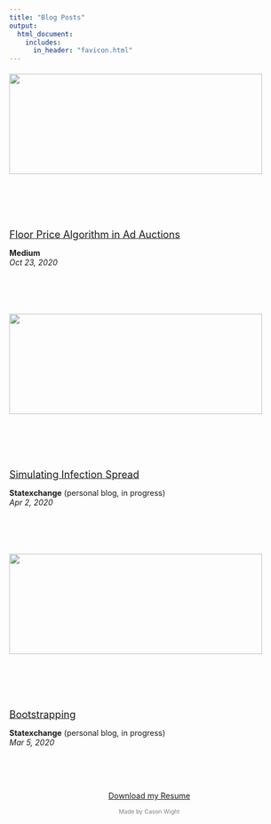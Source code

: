 ```yaml
---
title: "Blog Posts"
output: 
  html_document:
    includes:
      in_header: "favicon.html" 
---
```


<!-- Global site tag (gtag.js) - Google Analytics -->
<script async src="https://www.googletagmanager.com/gtag/js?id=G-96P79DKY2K"></script>
<script>
  window.dataLayer = window.dataLayer || [];
  function gtag(){dataLayer.push(arguments);}
  gtag('js', new Date());

  gtag('config', 'G-96P79DKY2K');
</script>

:::: {.col-md-12}
::: {.col-md-5 style="height:200px"}
<div style="height:200px; position:relative">
<div style="margin: 0; position: relative;
  top: 50%; -ms-transform: translateY(-50%);
  transform: translateY(-50%);">
<a href="https://medium.com/xandr-tech/floor-price-for-first-price-auctions-e6e66c966451" target="_blank">![](Portfolio Images/Bid_Price.png){width=95%}</a>
</div>
</div>
:::
::: {.col-md-7 style="height:200px"}
<div style="height:200px; position:relative">
<div style="margin: 0; position: relative;
  top: 50%; -ms-transform: translateY(-50%);
  transform: translateY(-50%);">
<a href = "https://medium.com/xandr-tech/floor-price-for-first-price-auctions-e6e66c966451" target="_blank"><p style="font-size:large; margin-bottom:0">Floor Price Algorithm in Ad Auctions</p></a>
**Medium**  
*Oct 23, 2020*  
</div>
</div>
:::
::::

:::: {.col-md-12}
::: {.col-md-5 style="height:200px"}
<div style="height:200px; position:relative">
<div style="margin: 0; position: relative;
  top: 50%; -ms-transform: translateY(-50%);
  transform: translateY(-50%);">
<a href="https://statexchange.netlify.app/2020/04/02/infection-spread/" target="_blank">![](Portfolio Images/infection.gif){width=95%}</a>
</div>
</div>
:::
::: {.col-md-7 style="height:200px"}
<div style="height:200px; position:relative">
<div style="margin: 0; position: relative;
  top: 50%; -ms-transform: translateY(-50%);
  transform: translateY(-50%);">
<a href = "https://statexchange.netlify.app/2020/04/02/infection-spread/" target="_blank"><p style="font-size:large; margin-bottom:0">Simulating Infection Spread</p></a>
**Statexchange** (personal blog, in progress)  
*Apr 2, 2020*  
</div>
</div>
:::
::::

:::: {.col-md-12}
::: {.col-md-5 style="height:200px"}
<div style="height:200px; position:relative">
<div style="margin: 0; position: relative;
  top: 50%; -ms-transform: translateY(-50%);
  transform: translateY(-50%);">
<a href="https://statexchange.netlify.app/2020/03/05/bootstrapping/" target="_blank">![](Portfolio Images/Bootstrap.png){width=95%}</a>
</div>
</div>
:::
::: {.col-md-7 style="height:200px"}
<div style="height:200px; position:relative">
<div style="margin: 0; position: relative;
  top: 50%; -ms-transform: translateY(-50%);
  transform: translateY(-50%);">
<a href = "https://statexchange.netlify.app/2020/03/05/bootstrapping/" target="_blank"><p style="font-size:large; margin-bottom:0">Bootstrapping</p></a>
**Statexchange** (personal blog, in progress)  
*Mar 5, 2020* 
</div>
</div>
:::
::::

<link rel="stylesheet" href="https://cdnjs.cloudflare.com/ajax/libs/font-awesome/4.7.0/css/font-awesome.min.css">
  
<p style="text-align: center;">
    <a href="mailto:cason.wight@gmail.com?subject = Feedback&body = Message" target="_blank" class="fa fa-send fa-lg fa-fw"></a>
    <a href="https://www.linkedin.com/in/casonwight/" target="_blank" class="fa fa-linkedin fa-lg fa-fw"></a>
    <a href="https://github.com/casonwight" target="_blank" class="fa fa-github fa-lg fa-fw"></a>
</p>

<a href="Resume 2020.pdf" download target="_blank"><p style="text-align:center">Download my Resume</p></a>
<p style="text-align:center; font-size:75%; color:grey">Made by Cason Wight</p>